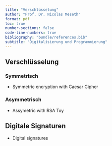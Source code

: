 ```yaml
---
title: "Verschlüsselung"
author: "Prof. Dr. Nicolas Meseth"
format: pdf
toc: true
number-sections: false
code-line-numbers: true
bibliography: "bundle/references.bib"
subtitle: "Digitalisierung und Programmierung"
---
```

## Verschlüsselung

### Symmetrisch

-   Symmetric encryption with Caesar Cipher

### Asymmetrisch

-   Assymetric with RSA Toy

## Digitale Signaturen

-   Digital signatures 

